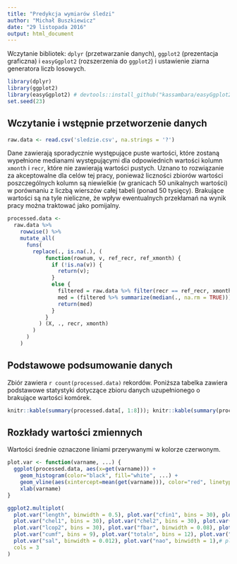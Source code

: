 ```yaml
---
title: "Predykcja wymiarów śledzi"
author: "Michał Buszkiewicz"
date: "29 listopada 2016"
output: html_document
---
```

Wczytanie bibliotek: `dplyr` (przetwarzanie danych), `ggplot2` (prezentacja graficzna) i `easyGgplot2` (rozszerzenia do `ggplot2`) i ustawienie ziarna generatora liczb losowych.
```r
library(dplyr)
library(ggplot2)
library(easyGgplot2) # devtools::install_github("kassambara/easyGgplot2")
set.seed(23)
```
## Wczytanie i wstępnie przetworzenie danych

```r
raw.data <- read.csv('sledzie.csv', na.strings = '?')
```

Dane zawierają sporadycznie występujące puste wartości, które zostaną wypełnione medianami występującymi dla odpowiednich wartości kolumn `xmonth` i `recr`, które nie zawierają wartości pustych. Uznano to rozwiązanie za akceptowalne dla celów tej pracy, ponieważ liczności zbiorów wartości poszczególnych kolumn są niewielkie (w granicach 50 unikalnych wartości) w porównaniu z liczbą wierszów całej tabeli (ponad 50 tysięcy). Brakujące wartości są na tyle nieliczne, że wpływ ewentualnych przekłamań na wynik pracy można traktować jako pomijalny.

```r
processed.data <-
  raw.data %>%
    rowwise() %>%
    mutate_all(
      funs(
        replace(., is.na(.), (
            function(rownum, v, ref_recr, ref_xmonth) {
              if (!is.na(v)) {
                return(v);
              }
              else {
                filtered = raw.data %>% filter(recr == ref_recr, xmonth == ref_xmonth)
                med = (filtered %>% summarize(median(., na.rm = TRUE)))[[1]]
                return(med)
              }
            }
          ) (X, ., recr, xmonth)
        )
      )
    )
```

## Podstawowe podsumowanie danych

Zbiór zawiera `r count(processed.data)` rekordów. Poniższa tabelka zawiera podstawowe statystyki dotyczące zbioru danych uzupełnionego o brakujące wartości komórek.

```r
knitr::kable(summary(processed.data[, 1:8])); knitr::kable(summary(processed.data[, 9:16]))
```

## Rozkłady wartości zmiennych

Wartości średnie oznaczone liniami przerywanymi w kolorze czerwonym.

```r
plot.var <- function(varname, ...) {
  ggplot(processed.data, aes(x=get(varname))) +
    geom_histogram(color="black", fill="white", ...) +
    geom_vline(aes(xintercept=mean(get(varname))), color="red", linetype="dashed", size=1) +
    xlab(varname)
}

ggplot2.multiplot(
  plot.var("length", binwidth = 0.5), plot.var("cfin1", bins = 30), plot.var("cfin2", bins = 15),
  plot.var("chel1", bins = 30), plot.var("chel2", bins = 30), plot.var("lcop1", bins = 30),
  plot.var("lcop2", bins = 30), plot.var("fbar", binwidth = 0.08), plot.var("recr", bins = 15),
  plot.var("cumf", bins = 9), plot.var("totaln", bins = 12), plot.var("sst", binwidth = 0.15),
  plot.var("sal", binwidth = 0.012), plot.var("nao", binwidth = 1),# plot.var("xmonth", binwidth = 1),
  cols = 3
)
```

